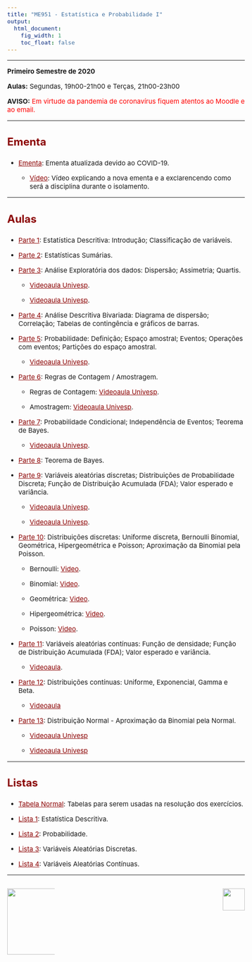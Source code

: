 ```yaml
---
title: "ME951 - Estatística e Probabilidade I"
output:
  html_document:
    fig_width: 1
    toc_float: false
---
```


<style type="text/css">
.nav.navbar-nav.navbar-right a {
    color: white;
}
.navbar {
  background-color:maroon;
  border-color:black;
}
.navbar-brand {
color:black!important;
}
body{ /* Normal  */
      font-size: 15px;
  }
h1.title {
  font-size: 30px;
}
h3 { /* Header 3 */
  font-size: 24px;
  color: DarkRed;
}
</style>

<style>
a:link {
    color: darkred;
}
a:visited {
    color: darkred;
}
a:hover {
    color: blue;
}
.column-f1{
  float: left;
  width: 20%;
  text-align: left;
}
.column-f2{
  float: right;
  width: 20%;
  text-align: right;
}
</style>

----

**Primeiro Semestre de 2020**

**Aulas:** Segundas, 19h00-21h00 e Terças, 21h00-23h00

**AVISO:**<span style="color:red"> Em virtude da pandemia de coronavírus fiquem atentos ao Moodle e ao email.  

----

### **Ementa**

- [Ementa](Disciplinas/ME_951_1s2020/EmentaNew.pdf): Ementa atualizada devido ao COVID-19.

    - [Vídeo](https://youtu.be/J-N6LGQkAtA): Vídeo explicando a nova ementa e a exclarencendo como será a disciplina durante o isolamento.

<!-- - [Cronograma](Disciplinas/ME_951_1s2020/Cronograma.pdf) -->

----

### **Aulas**

- [Parte 1](Disciplinas/ME_951_1s2020/Parte1.pdf): Estatística Descritiva: Introdução; Classificação de variáveis. 

- [Parte 2](Disciplinas/ME_951_1s2020/Parte2.pdf): Estatísticas Sumárias. 

- [Parte 3](Disciplinas/ME_951_1s2019/Parte3.pdf):  Análise Exploratória dos dados: Dispersão; Assimetria; Quartis. 

     - [Videoaula Univesp](https://integra.univesp.br/courses/2726/pages/videoaula-13-distribuicao-de-frequencia?module_item_id=211124).
     
     - [Videoaula Univesp](https://integra.univesp.br/courses/2726/pages/videoaula-15-medidas-de-posicao-e-dispersao?module_item_id=211128).
 
</p>

- [Parte 4](Disciplinas/ME_951_1s2020/Parte4.pdf): Análise Descritiva Bivariada: Diagrama de dispersão; Correlação; Tabelas de contingência e gráficos de barras. 

- [Parte 5](Disciplinas/ME_951_1s2020/Parte5.pdf): Probabilidade: Definição; Espaço amostral; Eventos; Operações com eventos; Partições do espaço amostral.

     - [Videoaula Univesp](https://integra.univesp.br/courses/2726/pages/videoaula-2-probabilidade-conceitos-fundamentais?module_item_id=211198).
 
</p>

- [Parte 6](Disciplinas/ME_951_1s2020/Parte6.pdf): Regras de Contagem / Amostragem.

     - Regras de Contagem: [Videoaula Univesp](https://integra.univesp.br/courses/2726/pages/videoaula-4-contagem?module_item_id=211202).
     
     - Amostragem: [Videoaula Univesp](https://integra.univesp.br/courses/2726/pages/videoaula-11-amostragem-conceitos-fundamentais?module_item_id=211152).

</p>

- [Parte 7](Disciplinas/ME_951_1s2020/Parte7.pdf):  Probabilidade Condicional; Independência de Eventos; Teorema de Bayes.

    - [Videoaula Univesp](https://integra.univesp.br/courses/2726/pages/videoaula-5-teoremas-de-probabilidade?module_item_id=211175).

</p>

- [Parte 8](Disciplinas/ME_951_1s2020/Parte8.pdf): Teorema de Bayes. 

- [Parte 9](Disciplinas/ME_951_1s2020/Parte9.pdf): Variáveis aleatórias discretas; Distribuições de Probabilidade Discreta; Função de Distribuição Acumulada (FDA); Valor esperado e variância.

    - [Videoaula Univesp](https://integra.univesp.br/courses/2726/pages/videoaula-7-variaveis-aleatorias?module_item_id=211179).

    - [Videoaula Univesp](https://integra.univesp.br/courses/2726/pages/videoaula-8-exercicios-sobre-variaveis-aleatorias?module_item_id=211181).

</p>

- [Parte 10](Disciplinas/ME_951_1s2020/Parte10.pdf): Distribuições discretas: Uniforme discreta, Bernoulli Binomial, Geométrica, Hipergeométrica e Poisson; Aproximação da Binomial pela Poisson.

    - Bernoulli: [Video](https://www.youtube.com/watch?v=i_-npuhDLqY&list=PL7xT0Gz6G0-QE_GjV3WevJC7zWyhKm77h).
    
    - Binomial: [Video](https://www.youtube.com/watch?v=P-oN6gQHWYU&list=PL7xT0Gz6G0-QE_GjV3WevJC7zWyhKm77h&index=2).
    
    - Geométrica: [Video](https://www.youtube.com/watch?v=jhfGeIsQ_SA).
    
    - Hipergeométrica: [Video](https://www.youtube.com/watch?v=V485bdSNIBg).
    
    - Poisson: [Video](https://www.youtube.com/watch?v=C3pdH2NbuzU).

</p>

- [Parte 11](Disciplinas/ME_951_1s2020/Parte11.pdf): Variáveis aleatórias contínuas: Função de densidade; Função de Distribuição Acumulada (FDA); Valor esperado e variância.

    - [Videoaula](https://youtu.be/TyhXaEFRt5A).

</p>

- [Parte 12](Disciplinas/ME_951_1s2020/Parte12.pdf): Distribuições contínuas: Uniforme, Exponencial, Gamma e Beta.

    - [Videoaula](https://youtu.be/IB28tbR15ik)

</p>

- [Parte 13](Disciplinas/ME_951_1s2020/Parte13.pdf): Distribuição Normal - Aproximação da Binomial pela Normal.

    - [Videoaula Univesp](https://integra.univesp.br/courses/2726/pages/videoaula-9-distribuicoes-de-probabilidade?module_item_id=211148)

    - [Videoaula Univesp](https://integra.univesp.br/courses/2726/pages/videoaula-10-exercicios-sobre-distribuicao-de-probabilidade?module_item_id=211150)

</p>

<!-- - [Parte 14](Disciplinas/ME_951_1s2019/Parte14.pdf): Noções de Inferência Estatística. -->

<!-- - [Parte 15](Disciplinas/ME_951_1s2019/Parte15.pdf): Intervalo de confiança. Intervalo de confiança para proporção.   -->

<!-- - [Parte 16](Disciplinas/ME_951_1s2019/Parte16.pdf): Intervalo de confiança para a média populacional.   -->

<!--     - [Videoaula Univesp](https://integra.univesp.br/courses/2726/pages/videoaula-17-intervalo-de-confianca-para-media?module_item_id=211105) -->

<!--     - [Videoaula Univesp](https://integra.univesp.br/courses/2726/pages/videoaula-18-exercicios-sobre-intervalo-de-confianca-para-media?module_item_id=211107) -->

<!--     - [Videoaula Univesp](https://integra.univesp.br/courses/2726/pages/videoaula-19-intervalo-de-confianca-para-proporcao-e-media-com-variancia-desconhecida?module_item_id=211109) -->

<!--     - [Videoaula Univesp](https://integra.univesp.br/courses/2726/pages/videoaula-20-exercicios-sobre-intervalo-de-confianca-para-proporcao-e-media-com-variancia-desconhecida?module_item_id=211111) -->

<!-- </p>     -->

<!-- - [Parte 17](Disciplinas/ME_951_1s2019/Parte17.pdf): Teste de Hipóteses: Introdução.  -->

<!-- - [Parte 18](Disciplinas/ME_951_1s2019/Parte18.pdf): Teste de Hipóteses: para médias e proporções. -->

<!--     - [Videoaula Univesp](https://integra.univesp.br/courses/2726/pages/videoaula-21-teste-de-hipoteses-para-media?module_item_id=211087) -->

<!--     - [Videoaula Univesp](https://integra.univesp.br/courses/2726/pages/videoaula-22-exercicios-sobre-teste-de-hipoteses-para-media?module_item_id=211089) -->

<!--     - [Videoaula Univesp](https://integra.univesp.br/courses/2726/pages/videoaula-23-teste-de-hipoteses-para-proporcao?module_item_id=211091) -->

<!--     - [Videoaula Univesp](https://integra.univesp.br/courses/2726/pages/videoaula-24-teste-de-hipoteses-para-media-com-variancia-desconhecida?module_item_id=211093) -->

<!-- </p>     -->

<!-- - [Parte 19](Disciplinas/ME_951_1s2019/Parte19.pdf): Inferência para duas populações: Intervalo de confiança. -->

<!-- - [Parte 20](Disciplinas/ME_951_1s2019/Parte20.pdf): Inferência para duas populações: Teste de Hipóteses. -->

----

### **Listas**

<!-- - [Tabelas das distribuições](Disciplinas/ME_951_1s2019/Tabelas.pdf): Tabelas para serem usadas na resolução dos exercícios. -->

- [Tabela Normal](Disciplinas/ME_951_1s2020/TabelaNormal.pdf): Tabelas para serem usadas na resolução dos exercícios. 

- [Lista 1](Disciplinas/ME_951_1s2020/Lista1.pdf): Estatística Descritiva. 

- [Lista 2](Disciplinas/ME_951_1s2020/Lista2.pdf): Probabilidade.

- [Lista 3](Disciplinas/ME_951_1s2020/Lista3.pdf): Variáveis Aleatórias Discretas.

- [Lista 4](Disciplinas/ME_951_1s2020/Lista4.pdf): Variáveis Aleatórias Contínuas.  

<!-- - [Lista 5](Disciplinas/ME_951_1s2020/Lista5.pdf): Intervalo de confiança para média e proporção. -->

<!-- - [Lista 6](Disciplinas/ME_951_1s2020/Lista6.pdf): Teste de Hipóteses para média e proporção.  -->

<!-- - [Lista 7](Disciplinas/ME_951_1s2020/Lista7.pdf): IC e TH para duas populações.  -->

----

<div id="footer">
<p>
<div class="column-f1">
![](imagens/logo-unicamp1.png){width=150px}
</div>
<div class="column-f2">
![](imagens/logoimecc1.png){width=50px}
</div>
</p>
</div>